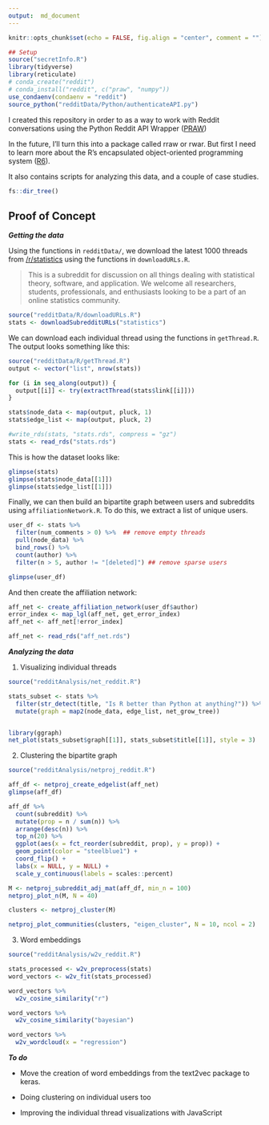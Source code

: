 ```yaml
---
output:  md_document
---
```


```r
knitr::opts_chunk$set(echo = FALSE, fig.align = "center", comment = "")

## Setup
source("secretInfo.R")
library(tidyverse)
library(reticulate)
# conda_create("reddit")
# conda_install("reddit", c("praw", "numpy"))
use_condaenv(condaenv = "reddit")
source_python("redditData/Python/authenticateAPI.py")
```

I created this repository in order to as a way to work with Reddit conversations using the Python Reddit API Wrapper ([PRAW](https://praw.readthedocs.io/en/latest/))

In the future, I'll turn this into a package called rraw or rwar. But first I need to learn more about the R's encapsulated object-oriented programming system ([R6](https://r6.r-lib.org/)). 

It also contains scripts for analyzing this data, and a couple of case studies.

```r
fs::dir_tree()
```

## Proof of Concept

___Getting the data___

Using the functions in `redditData/`, we download the latest 1000 threads from [/r/statistics](https://www.reddit.com/r/statistics/) using the functions in `downloadURLs.R`.

> This is a subreddit for discussion on all things dealing with statistical theory, software, and application. We welcome all researchers, students, professionals, and enthusiasts looking to be a part of an online statistics community.


```r
source("redditData/R/downloadURLs.R")
stats <- downloadSubredditURLs("statistics")
```

We can download each individual thread using the functions in `getThread.R`. The output looks something like this:

```r
source("redditData/R/getThread.R")
output <- vector("list", nrow(stats))

for (i in seq_along(output)) {
  output[[i]] <- try(extractThread(stats$link[[i]]))
}

stats$node_data <- map(output, pluck, 1)
stats$edge_list <- map(output, pluck, 2)
```

```r
#write_rds(stats, "stats.rds", compress = "gz")
stats <- read_rds("stats.rds")
```

This is how the dataset looks like:

```r
glimpse(stats)
glimpse(stats$node_data[[1]])
glimpse(stats$edge_list[[1]])
```

Finally, we can then build an bipartite graph between users and subreddits using `affiliationNetwork.R`. To do this, we extract a list of unique users.

```r
user_df <- stats %>% 
  filter(num_comments > 0) %>%  ## remove empty threads
  pull(node_data) %>% 
  bind_rows() %>% 
  count(author) %>% 
  filter(n > 5, author != "[deleted]") ## remove sparse users

glimpse(user_df)
```

And then create the affiliation network:

```r
aff_net <- create_affiliation_network(user_df$author)
error_index <- map_lgl(aff_net, get_error_index)
aff_net <- aff_net[!error_index]
```

```r
aff_net <- read_rds("aff_net.rds")
```


___Analyzing the data___

1. Visualizing individual threads

```r
source("redditAnalysis/net_reddit.R")

stats_subset <- stats %>% 
  filter(str_detect(title, "Is R better than Python at anything?")) %>% 
  mutate(graph = map2(node_data, edge_list, net_grow_tree))


library(ggraph)
net_plot(stats_subset$graph[[1]], stats_subset$title[[1]], style = 3)
```

2. Clustering the bipartite graph

```r
source("redditAnalysis/netproj_reddit.R")

aff_df <- netproj_create_edgelist(aff_net)
glimpse(aff_df)
```

```r
aff_df %>% 
  count(subreddit) %>%
  mutate(prop = n / sum(n)) %>%
  arrange(desc(n)) %>%
  top_n(20) %>%
  ggplot(aes(x = fct_reorder(subreddit, prop), y = prop)) +
  geom_point(color = "steelblue1") +
  coord_flip() +
  labs(x = NULL, y = NULL) +
  scale_y_continuous(labels = scales::percent)
```

```r
M <- netproj_subreddit_adj_mat(aff_df, min_n = 100)
netproj_plot_n(M, N = 40)

clusters <- netproj_cluster(M)

netproj_plot_communities(clusters, "eigen_cluster", N = 10, ncol = 2)
```

3. Word embeddings

```r
source("redditAnalysis/w2v_reddit.R")

stats_processed <- w2v_preprocess(stats)
word_vectors <- w2v_fit(stats_processed)

word_vectors %>% 
  w2v_cosine_similarity("r")

word_vectors %>% 
  w2v_cosine_similarity("bayesian")

word_vectors %>% 
  w2v_wordcloud(x = "regression")
```

___To do___

- Move the creation of word embeddings from the text2vec package to keras.

- Doing clustering on individual users too

- Improving the individual thread visualizations with JavaScript